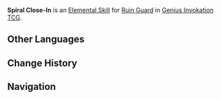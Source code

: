 {{Genius Invokation TCG Skill Infobox
|id         = 30042
|image      = Spiral Close-In Character Card Skill.png
|type       = Elemental Skill
|character  = Ruin Guard
|matching   = 3
|effect     = Deals 1 '''Physical DMG''' and then separately performs "'''Prepare Skill'''" for '''[[High-Frequency Whirling Assault]]''' and '''[[Hyperspeed Whirling Assault]]'''.
|order      = 2
}}
'''Spiral Close-In''' is an [[Character Card Elemental Skill|Elemental Skill]] for [[Ruin Guard (Character Card)|Ruin Guard]] in [[Genius Invokation TCG]].

==Other Languages==
{{Other Languages
|en      = Spiral Close-In
|zhs     = 旋臂近防
|zhs_rm  = 
|zht     = 旋臂近防
|zht_rm  = 
|zh_tl   = 
|ja      = スパイラル・クローズイン
|ja_rm   = Supairaru Kuroozuin
|ja_tl   = Spiral Close-In
|ko      = 회전 방어
|ko_rm   = 
|ko_tl   = 
|es      = Acercamiento espiral
|es_tl   = Spiral Approach
|fr      = Approche en spirale
|fr_tl   = Spiral Approach
|ru      = Спиральное приближение
|ru_tl   = 
|th      = Spiral Close-In
|vi      = Xoắn Ốc Phòng Ngự
|vi_tl   = 
|de      = Wirbelnde Annäherung
|de_tl   = Whirling Approach
|id      = Spiral Close-In
|pt      = Aproximação Espiral
|pt_tl   = 
|tr      = Yakın Mesafeli Sarmal
|tr_tl   = 
|it      = Accerchiamento a spirale
|it_tl   = 
}}

==Change History==
{{Change History|4.3}}

==Navigation==
{{Genius Invokation TCG Skill Navbox|Ruin Guard}}
